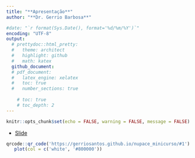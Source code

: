 ```yaml
---
title: "**Apresentação**"
author: "**Dr. Gerrio Barbosa**"

#date: "`r format(Sys.Date(), format='%d/%m/%Y')`"
encoding: "UTF-8"
output:
  # prettydoc::html_pretty:
  #   theme: architect
  #   highlight: github
  #   math: katex
  github_document:
  # pdf_document:
  #   latex_engine: xelatex
  #   toc: true
  #   number_sections: true
    
    # toc: true
    # toc_depth: 2
---
```


<div style="text-align: justify;">


```r
knitr::opts_chunk$set(echo = FALSE, warning = FALSE, message = FALSE)
```


- [Slide](https://gerriosantos.github.io/nupace_minicurso/#1)




```r

qrcode::qr_code('https://gerriosantos.github.io/nupace_minicurso/#1') |> 
   plot(col = c('white', '#800000'))

```
